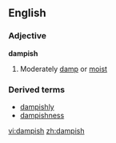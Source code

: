 ==English==

===Adjective===
'''dampish'''

#Moderately [[damp]] or [[moist]]
===Derived terms===
*[[dampishly]]
*[[dampishness]]

[[vi:dampish]]
[[zh:dampish]]